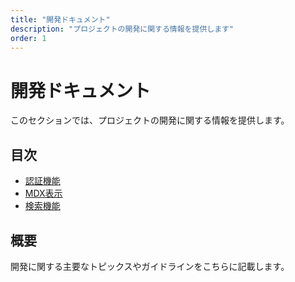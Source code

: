 ```yaml
---
title: "開発ドキュメント"
description: "プロジェクトの開発に関する情報を提供します"
order: 1
---
```


# 開発ドキュメント

このセクションでは、プロジェクトの開発に関する情報を提供します。

## 目次

- [認証機能](/docs/development/implementation/authentication)
- [MDX表示](/docs/development/implementation/mdx-display)
- [検索機能](/docs/development/implementation/search)

## 概要

開発に関する主要なトピックスやガイドラインをこちらに記載します。 